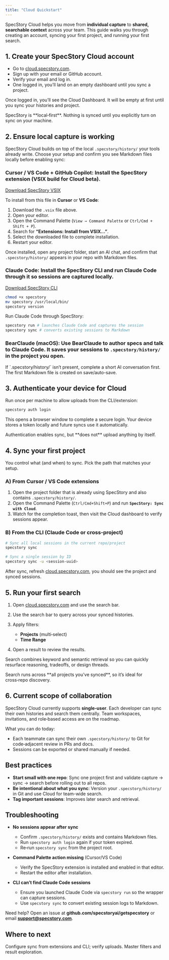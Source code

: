 ```yaml
---
title: "Cloud Quickstart"
---
```


SpecStory Cloud helps you move from **individual capture** to **shared, searchable context** across your team.
This guide walks you through creating an account, syncing your first project, and running your first search.

## 1. Create your SpecStory Cloud account

- Go to [cloud.specstory.com](https://cloud.specstory.com).
- Sign up with your email or GitHub account.
- Verify your email and log in.
- One logged in, you’ll land on an empty dashboard until you sync a project.

Once logged in, you’ll see the Cloud Dashboard. It will be empty at first until you sync your histories and project.

<Info>
SpecStory is **local‑first**. Nothing is synced until you explicitly turn on sync on your machine.
</Info>


## 2. Ensure local capture is working


SpecStory Cloud builds on top of the local `.specstory/history/` your tools already write. Choose your setup and confirm you see Markdown files locally before enabling sync:


### **Cursor / VS Code + GitHub Copilot**: Install the SpecStory extension (VSIX build for Cloud beta).


[Download SpecStory VSIX](https://static.specstory.com/cloud-beta/specstory-vscode-0.19.0-prod.vsix)


To install from this file in **Cursor** or **VS Code**:


1. Download the `.vsix` file above.
2. Open your editor.
3. Open the Command Palette (`View → Command Palette` or `Ctrl/Cmd + Shift + P`).
4. Search for **“Extensions: Install from VSIX…”**.
5. Select the downloaded file to complete installation.
6. Restart your editor.

Once installed, open any project folder, start an AI chat, and confirm that `.specstory/history/` appears in your repo with Markdown files.


### **Claude Code**: Install the SpecStory CLI and run Claude Code through it so sessions are captured locally.

[Download SpecStory CLI](https://static.specstory.com/cloud-beta/specstory)

```bash
chmod +x specstory
mv specstory /usr/local/bin/
specstory version
```

Run Claude Code through SpecStory:

```bash
specstory run # launches Claude Code and captures the session
specstory sync # converts existing sessions to Markdown
```

### **BearClaude (macOS)**: Use BearClaude to author specs and talk to Claude Code. It saves your sessions to `.specstory/history/` in the project you open.

<Tip>
If `.specstory/history/` isn’t present, complete a short AI conversation first. The first Markdown file is created on save/auto-save.
</Tip>


## 3. Authenticate your device for Cloud

Run once per machine to allow uploads from the CLI/extension:

```bash
specstory auth login
```

This opens a browser window to complete a secure login. Your device stores a token locally and future syncs use it automatically.

<Note>
Authentication enables sync, but **does not** upload anything by itself.
</Note>


## 4. Sync your first project

You control what (and when) to sync. Pick the path that matches your setup.

### A) From Cursor / VS Code extensions

1. Open the project folder that is already using SpecStory and also contains `.specstory/history/`.
2. Open the Command Palette (`Ctrl/Cmd+Shift+P`) and run **`SpecStory: Sync with Cloud`**.
3. Watch for the completion toast, then visit the Cloud dashboard to verify sessions appear.

### B) From the CLI (Claude Code or cross‑project)

```bash
# Sync all local sessions in the current repo/project
specstory sync

# Sync a single session by ID
specstory sync -u <session-uuid>
```

After sync, refresh [cloud.specstory.com](https://cloud.specstory.com), you should see the project and synced sessions.


## 5. Run your first search

1. Open [cloud.specstory.com](https://cloud.specstory.com) and use the search bar.
2. Use the search bar to query across your synced histories.
3. Apply filters:

   * **Projects** (multi‑select)
   * **Time Range**
4. Open a result to review the results.

Search combines keyword and semantic retrieval so you can quickly resurface reasoning, tradeoffs, or design threads.

<Tip>
Search runs across **all projects you’ve synced**, so it’s ideal for cross‑repo discovery.
</Tip>


## 6. Current scope of collaboration

SpecStory Cloud currently supports **single‑user**. Each developer can sync their own histories and search them centrally. Team workspaces, invitations, and role‑based access are on the roadmap.

What you can do today:
- Each teammate can sync their own `.specstory/history/` to Git for code‑adjacent review in PRs and docs.
- Sessions can be exported or shared manually if needed.


## Best practices

* **Start small with one repo**: Sync one project first and validate capture → sync → search before rolling out to all repos.
* **Be intentional about what you sync**: Version your `.specstory/history/` in Git and use Cloud for team-wide search.
* **Tag important sessions**: Improves later search and retrieval.


## Troubleshooting

* **No sessions appear after sync**

  * Confirm `.specstory/history/` exists and contains Markdown files.
  * Run `specstory auth login` again if your token expired.
  * Re‑run `specstory sync` from the project root.

* **Command Palette action missing** (Cursor/VS Code)

  * Verify the SpecStory extension is installed and enabled in that editor.
  * Restart the editor after installation.

* **CLI can’t find Claude Code sessions**

  * Ensure you launched Claude Code via `specstory run` so the wrapper can capture sessions.
  * Use `specstory sync` to convert existing session logs to Markdown.

Need help? Open an issue at **github.com/specstoryai/getspecstory** or email **[support@specstory.com](mailto:support@specstory.com)**.

## Where to next

<CardGroup>
  <Card title="Sync & Store" icon="arrow-down-up-across-line" href="/cloud/sync-and-store">
    Configure sync from extensions and CLI; verify uploads.
  </Card>
  <Card title="Search & Organization" icon="magnifying-glass" href="/cloud/search-and-organization">
    Master filters and result exploration.
  </Card>
</CardGroup>
